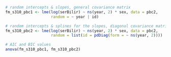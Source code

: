 ```r
# random intercepts & slopes, general covariance matrix
fm_s310_pbc1 <- lme(log(serBilir) ~ ns(year, 2) * sex, data = pbc2, 
                    random = ~ year | id)

# random intercepts & splines for the slopes, diagonal covariance matrix
fm_s310_pbc2 <- lme(log(serBilir) ~ ns(year, 2) * sex, data = pbc2, 
                    random = list(id = pdDiag(form = ~ ns(year, 2))))

# AIC and BIC values
anova(fm_s310_pbc1, fm_s310_pbc2)
```


